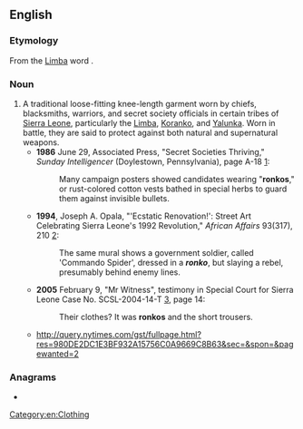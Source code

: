 ==English==
{{rfc|en}}

===Etymology===
From the [[w:Limba people (Sierra Leone)|Limba]] word {{m|en|hu-ronko}}.

===Noun===
{{en-noun}}

# A traditional loose-fitting knee-length garment worn by chiefs, blacksmiths, warriors, and secret society officials in certain tribes of [[Sierra Leone]], particularly the [[Limba]], [[Koranko]], and [[Yalunka]]. Worn in battle, they are said to protect against both natural and supernatural weapons.
#* '''1986''' June 29, Associated Press, "Secret Societies Thriving," ''Sunday Intelligencer'' (Doylestown, Pennsylvania), page A-18 [http://www.newspaperarchive.com/PdfViewer.aspx?img=26962689]:
#*: Many campaign posters showed candidates wearing "'''ronkos'''," or rust-colored cotton vests bathed in special herbs to guard them against invisible bullets.
#* '''1994''', Joseph A. Opala, "'Ecstatic Renovation!': Street Art Celebrating Sierra Leone's 1992 Revolution," ''African Affairs'' 93(317), 210 [http://links.jstor.org/sici?sici=0001-9909(199404)93%3A371%3C195%3A'RSACS%3E2.0.CO%3B2-5]:
#*: The same mural shows a government soldier, called 'Commando Spider', dressed in a '''''ronko''''', but slaying a rebel, presumably behind enemy lines.
#* '''2005''' February 9, "Mr Witness", testimony in Special Court for Sierra Leone Case No. SCSL-2004-14-T [http://www.sc-sl.org/Transcripts/CDF-020905.pdf], page 14:
#*: Their clothes? It was '''ronkos''' and the short trousers.
#* http://query.nytimes.com/gst/fullpage.html?res=980DE2DC1E3BF932A15756C0A9669C8B63&sec=&spon=&pagewanted=2

===Anagrams===
* {{anagrams|en|Kroon|kroon}}

[[Category:en:Clothing]]